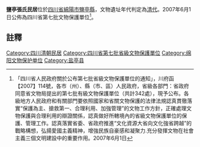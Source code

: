 {{msg:四川省文物保護單位
|名稱 = 鹽亭張氏民居
|編號 = 169
|圖片 = 
|級別 = S7
|分類 = 
|時代 = [[清代|清代]]
|地点 = [[四川省|四川省]][[綿陽市|綿陽市]][[鹽亭縣|鹽亭縣]]
|坐標 =
|登錄 = 2007年6月1日
}}
'''鹽亭張氏民居'''位於[[四川省|四川省]][[綿陽市|綿陽市]][[鹽亭縣|鹽亭縣]]，文物遺址年代判定為[[清代|清代]]。2007年6月1日公佈為四川省第七批文物保護單位<ref>「四川省人民政府關於公布第七批省級文物保護單位的通知」，川府函【2007】114號，各市（州）、縣（市、區）人民政府，省級各部門：省政府同意省文物局提出的第七批有級文物保護單位（共計342處），現予公布。各級地方人民政府和有關部門要依照國家和省關文物保護的法律法規認真貫徹落實“保護為主、搶救第一、合理利用、加強管理”的文物工作方針，正確處理文物保護與合理利用的辯證關係，認真做好所轄境內的省級文物保護單位的保護、管理工作。認真落實省委、省政府推進“文化資源大省向文化強省跨越”的戰略構想，弘揚愛國主義精神，增強民族自豪感和凝聚力.充分發揮文物在社會主義三個文明建設中的重要作用。2007年6月1日</ref>。
==註釋==
{{reflist}}
{{文物保護單位小作品}}
{{绵阳市境内的四川省文物保护单位}}
[[Category:四川清朝民居|Category:四川清朝民居]]
[[Category:四川省第七批省級文物保護單位|Category:四川省第七批省級文物保護單位]]
[[Category:绵阳文物保护单位|Category:绵阳文物保护单位]]
[[Category:盐亭县|Category:盐亭县]]